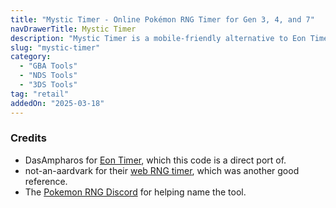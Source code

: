 ```yaml
---
title: "Mystic Timer - Online Pokémon RNG Timer for Gen 3, 4, and 7"
navDrawerTitle: Mystic Timer
description: "Mystic Timer is a mobile-friendly alternative to Eon Timer. Perfect for Gen 3, 4, and 7 Pokémon RNG on any device, including Mac, Linux, iOS, and Android."
slug: "mystic-timer"
category:
  - "GBA Tools"
  - "NDS Tools"
  - "3DS Tools"
tag: "retail"
addedOn: "2025-03-18"
---
```


<RngTimer />

### Credits

- DasAmpharos for [Eon Timer](https://github.com/DasAmpharos/EonTimer), which this code is a direct port of.
- not-an-aardvark for their [web RNG timer](https://github.com/not-an-aardvark/rng-timer/), which was another good reference.
- The [Pokemon RNG Discord](https://www.discord.gg/d8JuAvg) for helping name the tool.
